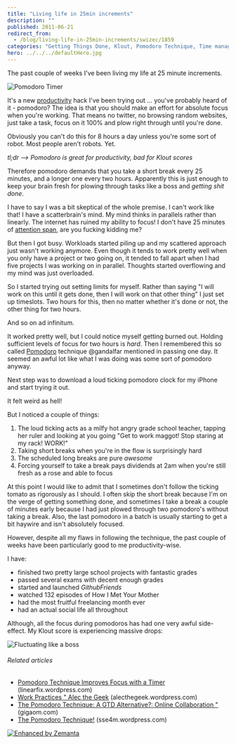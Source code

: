 ```yaml
---
title: "Living life in 25min increments"
description: ""
published: 2011-06-21
redirect_from:
  - /blog/living-life-in-25min-increments/swizec/1859
categories: "Getting Things Done, Klout, Pomodoro Technique, Time management, Twitter, Uncategorized"
hero: ../../../defaultHero.jpg
---
```


The past couple of weeks I've been living my life at 25 minute increments.

![Pomodoro Timer](https://swizec.com/wp-content/uploads/2011/06/300px-Il_pomodoro.jpg "Pomodoro Timer")

It's a new [productivity](https://en.wikipedia.org/wiki/Productivity "Productivity") hack I've been trying out ... you've probably heard of it - pomodoro? The idea is that you should make an effort for absolute focus when you're working. That means no twitter, no browsing random websites, just take a task, focus on it 100% and plow right through until you're done.

Obviously you can't do this for 8 hours a day unless you're some sort of robot. Most people aren't robots. Yet.

_tl;dr --> Pomodoro is great for productivity, bad for Klout scores_

Therefore pomodoro demands that you take a short break every 25 minutes, and a longer one every two hours. Apparently this is just enough to keep your brain fresh for plowing through tasks like a boss and _getting shit done_.

I have to say I was a bit skeptical of the whole premise. I can't work like that! I have a scatterbrain's mind. My mind thinks in parallels rather than linearly. The internet has ruined my ability to focus! I don't have 25 minutes of [attention span](https://en.wikipedia.org/wiki/Attention_span "Attention span"), are you fucking kidding me?

But then I got busy. Workloads started piling up and my scattered approach just wasn't working anymore. Even though it tends to work pretty well when you only have a project or two going on, it tended to fall apart when I had five projects I was working on in parallel. Thoughts started overflowing and my mind was just overloaded.

<!--more-->

So I started trying out setting limits for myself. Rather than saying "I will work on this until it gets done, then I will work on that other thing" I just set up timeslots. Two hours for this, then no matter whether it's done or not, the other thing for two hours.

And so on ad infinitum.

It worked pretty well, but I could notice myself getting burned out. Holding sufficient levels of focus for two hours is _hard_. Then I remembered this so called [Pomodoro](https://en.wikipedia.org/wiki/Pomodoro_Technique "Pomodoro Technique") technique @gandalfar mentioned in passing one day. It seemed an awful lot like what I was doing was some sort of pomodoro anyway.

Next step was to download a loud ticking pomodoro clock for my iPhone and start trying it out.

It felt weird as hell!

But I noticed a couple of things:

1.  The loud ticking acts as a milfy hot angry grade school teacher, tapping her ruler and looking at you going "Get to work maggot! Stop staring at my rack! WORK!"
2.  Taking short breaks when you're in the flow is surprisingly hard
3.  The scheduled long breaks are pure _awesome_
4.  Forcing yourself to take a break pays dividends at 2am when you're still fresh as a rose and able to focus

At this point I would like to admit that I sometimes don't follow the ticking tomato as rigorously as I should. I often skip the short break because I'm on the verge of getting something done, and sometimes I take a break a couple of minutes early because I had just plowed through two pomodoro's without taking a break. Also, the last pomodoro in a batch is usually starting to get a bit haywire and isn't absolutely focused.

However, despite all my flaws in following the technique, the past couple of weeks have been particularly good to me productivity-wise.

I have:

- finished two pretty large school projects with fantastic grades
- passed several exams with decent enough grades
- started and launched _GithubFriends_
- watched 132 episodes of How I Met Your Mother
- had the most fruitful freelancing month ever
- had an actual social life all throughout

Although, all the focus during pomodoros has had one very awful side-effect. My Klout score is experiencing massive drops:

![](https://swizec.com/wp-content/uploads/2011/06/jLW0g4.png "Fluctuating like a boss")

###### Related articles

- [Pomodoro Technique Improves Focus with a Timer](https://linearfix.wordpress.com/2011/04/07/pomodoro-technique-improves-focus-with-a-timer/) (linearfix.wordpress.com)
- [Work Practices " Alec the Geek](https://alecthegeek.wordpress.com/category/work-practices/) (alecthegeek.wordpress.com)
- [The Pomodoro Technique: A GTD Alternative?: Online Collaboration "](https://gigaom.com/collaboration/the-pomodoro-technique-another-option-for-getting-things-done-and-staying-focused/) (gigaom.com)
- [The Pomodoro Technique!](https://sse4m.wordpress.com/2011/05/14/the-pomodoro-technique/) (sse4m.wordpress.com)

[![Enhanced by Zemanta](https://img.zemanta.com/zemified_e.png?x-id=8c8eee0a-b959-4bcd-abd3-4a3f2cd9b336)](http://www.zemanta.com/ "Enhanced by Zemanta")
